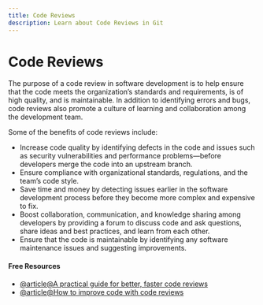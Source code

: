 ```yaml
---
title: Code Reviews
description: Learn about Code Reviews in Git
---
```


# Code Reviews

The purpose of a code review in software development is to help ensure that the code meets the organization’s standards and requirements, is of high quality, and is maintainable. In addition to identifying errors and bugs, code reviews also promote a culture of learning and collaboration among the development team.

Some of the benefits of code reviews include:

- Increase code quality by identifying defects in the code and issues such as security vulnerabilities and performance problems—before developers merge the code into an upstream branch.
- Ensure compliance with organizational standards, regulations, and the team’s code style.
- Save time and money by detecting issues earlier in the software development process before they become more complex and expensive to fix.
- Boost collaboration, communication, and knowledge sharing among developers by providing a forum to discuss code and ask questions, share ideas and best practices, and learn from each other.
- Ensure that the code is maintainable by identifying any software maintenance issues and suggesting improvements.

#### Free Resources

- [@article@A practical guide for better, faster code reviews](https://github.com/mawrkus/pull-request-review-guide)
- [@article@How to improve code with code reviews](https://github.com/resources/articles/software-development/how-to-improve-code-with-code-reviews)
